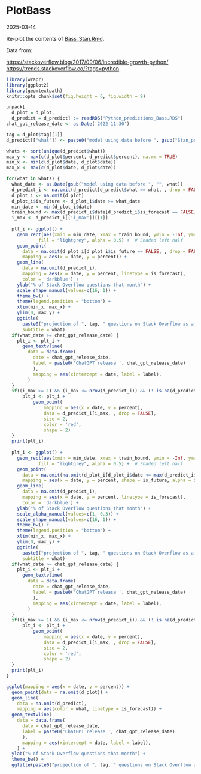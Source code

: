 PlotBass
================
2025-03-14

Re-plot the contents of [Bass_Stan.Rmd](Bass_Stan.Rmd).

Data from:

<https://stackoverflow.blog/2017/09/06/incredible-growth-python/>
<https://trends.stackoverflow.co/?tags=python>

```r
library(wrapr)
library(ggplot2)
library(geomtextpath)
knitr::opts_chunk$set(fig.height = 6, fig.width = 9)
```

```r
unpack[
  d_plot = d_plot, 
  d_predict = d_predict] := readRDS("Python_predictions_Bass.RDS")
chat_gpt_release_date <- as.Date('2022-11-30')
```

```r
tag = d_plot$tag[[1]]
d_predict[["what"]] <- paste0("model using data before ", gsub("Stan_pred_", "", d_predict$what, fixed = TRUE))
```

```r
whats <- sort(unique(d_predict$what))
max_y <- max(c(d_plot$percent, d_predict$percent), na.rm = TRUE)
min_x <- min(c(d_plot$date, d_plot$date))
max_x <- max(c(d_plot$date, d_plot$date))

for(what in whats) {
  what_date <- as.Date(gsub("model using data before ", "", what))
  d_predict_i <- na.omit(d_predict[d_predict$what == what, , drop = FALSE])
  d_plot_i <- na.omit(d_plot)
  d_plot_i$is_future <- d_plot_i$date >= what_date
  min_date <- min(d_plot_i$date)
  train_bound <- max(d_predict_i$date[d_predict_i$is_forecast == FALSE])
  i_max <- d_predict_i[['i_max']][[1]]
  
  plt_i <- ggplot() +
    geom_rect(aes(xmin = min_date, xmax = train_bound, ymin = -Inf, ymax = Inf),
            fill = "lightgrey", alpha = 0.5) +  # Shaded left half
    geom_point(
      data = na.omit(d_plot_i[d_plot_i$is_future == FALSE, , drop = FALSE]),
      mapping = aes(x = date, y = percent)) +
    geom_line(
      data = na.omit(d_predict_i),
      mapping = aes(x = date, y = percent, linetype = is_forecast),
      color = 'darkblue') +
    ylab("% of Stack Overflow questions that month") + 
    scale_shape_manual(values=c(16, 1)) +
    theme_bw() +
    theme(legend.position = "bottom") +
    xlim(min_x, max_x) +
    ylim(0, max_y) +
    ggtitle(
      paste0("projection of ", tag, " questions on Stack Overflow as a function of training date"),
      subtitle = what)
  if(what_date >= chat_gpt_release_date) {
    plt_i <- plt_i +
      geom_textvline(
        data = data.frame(
          date = chat_gpt_release_date,
          label = paste0('ChatGPT release ', chat_gpt_release_date)
          ),
          mapping = aes(xintercept = date, label = label),
        )
  }
  if((i_max >= 1) && (i_max <= nrow(d_predict_i)) && (! is.na(d_predict_i[i_max, 'percent']))) {
      plt_i <- plt_i +
          geom_point(
              mapping = aes(x = date, y = percent),
              data = d_predict_i[i_max, , drop = FALSE],
              size = 2,
              color = 'red',
              shape = 2)
  }
  print(plt_i)
  
  plt_i <- ggplot() +
    geom_rect(aes(xmin = min_date, xmax = train_bound, ymin = -Inf, ymax = Inf),
            fill = "lightgrey", alpha = 0.5) +  # Shaded left half
    geom_point(
      data = na.omit(na.omit(d_plot_i[d_plot_i$date <= max(d_predict_i$date), , drop = FALSE])),
      mapping = aes(x = date, y = percent, shape = is_future, alpha = is_future)) +
    geom_line(
      data = na.omit(d_predict_i),
      mapping = aes(x = date, y = percent, linetype = is_forecast),
      color = 'darkblue') +
    ylab("% of Stack Overflow questions that month") + 
    scale_alpha_manual(values=c(1, 0.3)) +
    scale_shape_manual(values=c(16, 1)) +
    theme_bw() +
    theme(legend.position = "bottom") +
    xlim(min_x, max_x) +
    ylim(0, max_y) +
    ggtitle(
      paste0("projection of ", tag, " questions on Stack Overflow as a function of training date"),
      subtitle = what)
  if(what_date >= chat_gpt_release_date) {
    plt_i <- plt_i +
      geom_textvline(
        data = data.frame(
          date = chat_gpt_release_date,
          label = paste0('ChatGPT release ', chat_gpt_release_date)
          ),
          mapping = aes(xintercept = date, label = label),
        )
  }
  if((i_max >= 1) && (i_max <= nrow(d_predict_i)) && (! is.na(d_predict_i[i_max, 'percent']))) {
      plt_i <- plt_i +
          geom_point(
              mapping = aes(x = date, y = percent),
              data = d_predict_i[i_max, , drop = FALSE],
              size = 2,
              color = 'red',
              shape = 2)
  }
  print(plt_i)
}
```



```r
ggplot(mapping = aes(x = date, y = percent)) +
  geom_point(data = na.omit(d_plot)) +
  geom_line(
    data = na.omit(d_predict),
    mapping = aes(color = what, linetype = is_forecast)) +
  geom_textvline(
    data = data.frame(
      date = chat_gpt_release_date,
      label = paste0('ChatGPT release ', chat_gpt_release_date)
      ),
      mapping = aes(xintercept = date, label = label),
    ) + 
  ylab("% of Stack Overflow questions that month") +
  theme_bw() +
  ggtitle(paste0("projection of ", tag, " questions on Stack Overflow as a function of training date"))
```


